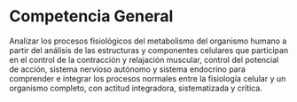 # Competencia General {.unnumbered}

Analizar los procesos fisiológicos del metabolismo del organismo humano a partir del análisis de las estructuras y componentes
celulares que participan en el control de la contracción y relajación muscular, control del potencial de acción, sistema nervioso
autónomo y sistema endocrino para comprender e integrar los procesos normales entre la fisiología celular y un organismo completo,
con actitud integradora, sistematizada y crítica.